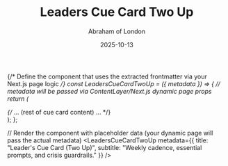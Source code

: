 ﻿---
slug: "leaders-cue-card-two-up"
kind: "Download"
title: "Leaders Cue Card Two Up"
date: 2025-10-13
author: Abraham of London
readTime: 2 min read
category: Resources
---


{/* Define the component that uses the extracted frontmatter via your Next.js page logic */}
const LeadersCueCardTwoUp = ({ metadata }) => {
    // metadata will be passed via ContentLayer/Next.js dynamic page props
    return (
        <BrandFrame title={metadata.title} subtitle={metadata.subtitle} pageSize="A6" marginsMm={6} >
            <div className="flex flex-col h-full">
                {/* ... (rest of cue card content) ... */}
            </div>
        </BrandFrame>
    );
};

// Render the component with placeholder data (your dynamic page will pass the actual metadata)
<LeadersCueCardTwoUp metadata={{ title: "Leader's Cue Card (Two Up)", subtitle: "Weekly cadence, essential prompts, and crisis guardrails." }} />

